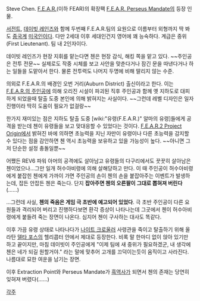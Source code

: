 Steve Chen. [[F.E.A.R.]](이하 FEAR)의 확장팩 [[F.E.A.R. Perseus Mandate]]의 등장 인물. 

[[서전트]], [[데이빗 레인즈]]와 함께 두번째 F.E.A.R.팀의 요원으로 이름부터 외형까지 딱 봐도 [[중국]]계 [[미국]]인이다. 다만 2세대 이후 세대인건지 영어에 꽤 능숙하다. 계급은 중위(First Lieutenant). 팀 내 2인자이다. 

데이빗 레인즈가 현장 지휘를 맡는다면 첸은 현장 감식, 해킹 쪽을 맡고 있다. ~~주인공은 전투 전문~~ 실제로도 작중 시체를 보고 사안을 맞춘다거나 잠긴 문을 따낸다거나 하는 일들을 도맡아서 한다. 물론 전투력도 나머지 두명에 비해 딸리지 않는 수준. 

의외로 F.E.A.R.의 배경인 오번 거리(Auburn District) 출신이라고 한다. 이는 [[F.E.A.R.의 주인공]]에 의해 오리진 시설이 파괴된 직후 주인공과 함께 옛 지하도로 대피하게 되었을때 탈출 도중 본인에 의해 밝혀지는 사실이다. ~~그런데 레벨 디자인은 일자 진행이라 딱히 도움이 필요가 없걸랑~~ 

한가지 재미있는 점은 지하도 탈출 도중 [wiki:"유령(F.E.A.R.)" 알마의 유령]들에게 공격을 받는데 첸이 유령들을 보고 맞대응할 수 있었다는 것이다. [[F.E.A.R.2 Project Origin]]에서 밝혀진 바에 의하면 초능력을 지닌 자만이 유령이나 다른 초능력을 감지할 수 있다는 점을 감안하면 첸 역시 초능력을 보유하고 있을 가능성이 높다. ~~아니면 그저 단순한 설정 충돌일뿐~~

어쨌든 REV6 파워 아머의 공격에도 살아남고 유령들의 다구리에서도 꿋꿋히 살아남은 첸이었으나...그만 일개 허수아비령에 의해 살해당하고 만다. 이 때 주인공이 허수아비령에게 붙잡힌 첸에게 가까이 가면 주인공의 손이 첸의 손을 붙잡아주는 이벤트가 발생하는데, 잡든 안잡든 첸은 죽는다. 단지 '''잡아주면 첸의 오른팔이 그대로 뽑혀져 버린다'''(……) 

...그런데 사실, '''첸의 죽음은 게임 극 초반에 예고되어 있었다'''. 극 초반 주인공이 다른 요원들과 격리되어 버리고 진행하다보면 환각 증상이 나타나는데 그곳에서 첸이 허수아비령에게 붙들려 죽는 장면이 나온다. 심지어 첸이 구사하는 대사도 똑같다. 

이후 가끔 유령 상태로 나타나다가 [[나이트 크로울러]] 사령관을 죽이고 탈출하기 위해 올라탄 [[델타 포스]]의 헬리콥터 안에서 제대로 등장한다. 비록 말 한마디 없이 앉아 있기만 하고 끝이지만, 마침 데이빗이 주인공에게 "이제 팀에 새 중위가 필요하겠군, 내 생각에 첸은 네가 되길 원할거야." 라는 말에 맞추어 고개를 끄덕이는듯이 움직이고 사라진다. 나름대로 묘한 여운을 남기는 장면. 

이후 Extraction Point와 Perseus Mandate가 [[흑역사]]가 되면서 첸의 존재는 당연히 잊혀져 버렸다(……)

[[각주]] 
